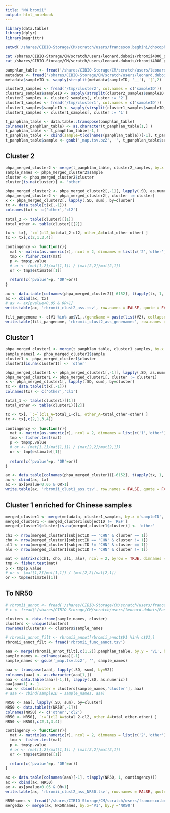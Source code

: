 ```yaml
---
title: "NW bromii"
output: html_notebook
---
```


```r
library(data.table)
library(dplyr)
library(magrittr)
```
```r
setwd('/shares/CIBIO-Storage/CM/scratch/users/francesco.beghini/chocophlan_paper/')
```

```bash
cat /shares/CIBIO-Storage/CM/scratch/users/leonard.dubois/rbromii4000_panphlan/cluster1.tree | tr ',' '\n' | tr -d '('| tr -d ')' | tr -d "'" | cut -f1 -d ':' > /tmp/cluster2
cat /shares/CIBIO-Storage/CM/scratch/users/leonard.dubois/rbromii4000_panphlan/cluster2.tree | tr ',' '\n' | tr -d '('| tr -d ')' | tr -d "'" | cut -f1 -d ':' > /tmp/cluster1
```



```r
panphlan_table <- fread('/shares/CIBIO-Storage/CM/scratch/users/leonard.dubois/rbromii4000_panphlan/profile_4000_rbromii.csv')
metadata <- fread('/shares/CIBIO-Storage/CM/scratch/users/leonard.dubois/rbromii4000_panphlan/metadata_eu.csv')
metadata$sampleID <- sapply(strsplit(metadata$sampleID, '__'), `[`,2)

cluster2_samples <- fread('/tmp/cluster2', col.names = c('sampleID'))
cluster2_samples$sampleID <- sapply(strsplit(cluster2_samples$sampleID, '__'), `[`,2)
cluster2_samples <- cluster2_samples[, cluster := '2']
cluster1_samples <- fread('/tmp/cluster1', col.names = c('sampleID'))
cluster1_samples$sampleID <- sapply(strsplit(cluster1_samples$sampleID, '__'), `[`,2)
cluster1_samples <- cluster1_samples[, cluster := '1']

```

```r
t_panphlan_table <- data.table::transpose(panphlan_table)
colnames(t_panphlan_table) <- as.character(t_panphlan_table[1,] )
t_panphlan_table <- t_panphlan_table[-1,]
t_panphlan_table <- cbind(sample=t(colnames(panphlan_table))[-1], t_panphlan_table)
t_panphlan_table$sample <- gsub('_map.tsv.bz2', '', t_panphlan_table$sample)
```


<!-- ## Westernization -->
<!-- ```{r} -->
<!-- phpa_merged <- merge(t_panphlan_table, metadata[,-2], by.x ='sample', by.y = 'sampleID') -->
<!-- sample_names <- phpa_merged$sample -->
<!-- westernised <- phpa_merged$westernised -->
<!-- phpa_merged <- phpa_merged[,-1][, lapply(.SD, as.numeric), .SDcols = !c('westernised')] -->
<!-- phpa_merged <- phpa_merged[, westernised := westernised] -->
<!-- x <- phpa_merged[, lapply(.SD, sum), by=westernised] -->
<!-- tx <- data.table(t(x[,-1])) -->
<!-- colnames(tx) <- x$westernised -->
<!-- ``` -->

<!-- ```{r} -->
<!-- total_w <- table(westernised)[['W']] -->
<!-- total_nw <- table(westernised)[['NW']] -->
<!-- ``` -->

<!-- ```{r} -->
<!-- tx <- tx[, `:=`(W_A=total_w-W, NW_A=total_nw-NW) ] -->

<!-- contingency <- function(r){ -->
<!--   mat <- matrix(rev(as.numeric(r)), ncol = 2, dimnames = list(c('NW','W'),c('N','Y'))) -->
<!--   tmp <- fisher.test(mat) -->
<!--   p <- tmp$p.value -->
<!--   or <- (mat[1,2]/mat[1,1]) / (mat[2,2]/mat[2,1]) -->

<!--   return(c('pvalue'=p, 'OR'=or)) -->
<!-- } -->

<!-- ax <- data.table(colnames(phpa_merged)[-6152], t(apply(tx, 1, contingency))) -->
<!-- ax <- cbind(ax, tx) -->
<!-- ax <- ax[pvalue<0.05 & OR>1] -->
<!-- ``` -->



## Cluster 2

```r
phpa_merged_cluster2 <- merge(t_panphlan_table, cluster2_samples, by.x ='sample', by.y = 'sampleID', all.x = TRUE)
sample_names <- phpa_merged_cluster2$sample
cluster <- phpa_merged_cluster2$cluster
cluster[is.na(cluster)] <- 'other'

phpa_merged_cluster2 <- phpa_merged_cluster2[,-1][, lapply(.SD, as.numeric), .SDcols = !c('cluster')]
phpa_merged_cluster2 <- phpa_merged_cluster2[, cluster := cluster]
x <- phpa_merged_cluster2[, lapply(.SD, sum), by=cluster]
tx <- data.table(t(x[,-1]))
colnames(tx) <- c('other','cl2')
```

```r
total_2 <- table(cluster)[[1]]
total_other <- table(cluster)[[2]]
```

```r
tx <- tx[, `:=`(cl2_A=total_2-cl2, other_A=total_other-other) ]
tx <- tx[,c(2,1,3,4)]

contingency <- function(r){
  mat <- matrix(as.numeric(r), ncol = 2, dimnames = list(c('2','other'),c('Y','N')))
  tmp <- fisher.test(mat)
  p <- tmp$p.value
  # or <- (mat[1,2]/mat[1,1]) / (mat[2,2]/mat[2,1])
  or <- tmp$estimate[[1]]
  
  return(c('pvalue'=p, 'OR'=or))
}

ax <- data.table(colnames(phpa_merged_cluster2)[-6152], t(apply(tx, 1, contingency)))
ax <- cbind(ax, tx)
# ax <- ax[pvalue<0.05 & OR>1]
write.table(ax, 'rbromii_clust2_ass.tsv', row.names = FALSE, quote = FALSE, sep = '\t')
```

```r
filt_pangenome <- c[V1 %in% ax$V1,.(geneName = paste(list(V2), collapse = ',')), by= V1]
write.table(filt_pangenome, 'rbromii_clust2_ass_genenames', row.names = FALSE, quote = FALSE, sep = '\t')
```

## Cluster 1

```r
phpa_merged_cluster1 <- merge(t_panphlan_table, cluster1_samples, by.x ='sample', by.y = 'sampleID', all.x = TRUE)
sample_names1 <- phpa_merged_cluster1$sample
cluster1 <- phpa_merged_cluster1$cluster
cluster1[is.na(cluster1)] <- 'other'

phpa_merged_cluster1 <- phpa_merged_cluster1[,-1][, lapply(.SD, as.numeric), .SDcols = !c('cluster')]
phpa_merged_cluster1 <- phpa_merged_cluster1[, cluster := cluster1]
x <- phpa_merged_cluster1[, lapply(.SD, sum), by=cluster]
tx <- data.table(t(x[,-1]))
colnames(tx) <- c('other','cl1')
```

```r
total_1 <- table(cluster1)[[1]]
total_other <- table(cluster1)[[2]]
```

```r
tx <- tx[, `:=`(cl1_A=total_1-cl1, other_A=total_other-other) ]
tx <- tx[,c(2,1,3,4)]

contingency <- function(r){
  mat <- matrix(as.numeric(r), ncol = 2, dimnames = list(c('1','other'),c('Y','N')))
  tmp <- fisher.test(mat)
  p <- tmp$p.value
  # or <- (mat[1,2]/mat[1,1]) / (mat[2,2]/mat[2,1])
  or <- tmp$estimate[[1]]
  
  return(c('pvalue'=p, 'OR'=or))
}

ax <- data.table(colnames(phpa_merged_cluster1)[-6152], t(apply(tx, 1, contingency)))
ax <- cbind(ax, tx)
ax <- ax[pvalue<0.05 & OR>1]
write.table(ax, 'rbromii_clust1_ass.tsv', row.names = FALSE, quote = FALSE, sep = '\t')
```

## Cluster 1 enriched for Chinese samples
```r
merged_cluster1 <- merge(metadata, cluster1_samples, by.x ='sampleID', by.y = 'sampleID', all.x = TRUE)
merged_cluster1 <- merged_cluster1[subjectID != 'REF']
merged_cluster1$cluster[is.na(merged_cluster1$cluster)] <- 'other'

ch1 <- nrow(merged_cluster1[subjectID == 'CHN' & cluster == 1])
cho <- nrow(merged_cluster1[subjectID == 'CHN' & cluster != 1])
al1 <- nrow(merged_cluster1[subjectID != 'CHN' & cluster == 1])
alo <- nrow(merged_cluster1[subjectID != 'CHN' & cluster != 1])

mat <- matrix(c(ch1, cho, al1, alo), ncol = 2, byrow = TRUE, dimnames = list(c('1','other'),c('CHN','OTH')))
tmp <- fisher.test(mat)
p <- tmp$p.value
# or <- (mat[1,2]/mat[1,1]) / (mat[2,2]/mat[2,1])
or <- tmp$estimate[[1]]
```




## To NR50
```r
# rbromii_annot <- fread('/shares/CIBIO-Storage/CM/scratch/users/francesco.beghini/hg/chocophlan/export_201901/humann2/HUMAnN_3.0_CHOCOPhlAn_201901_functional_annotation_mapping.tsv', sep = '\t', nThread = 12)
# c <- fread('/shares/CIBIO-Storage/CM/scratch/users/leonard.dubois/PanPhlAn_work/old_pangenomes/panphlan_rbromii_pangenome.csv', nThread = 12)

clusters <- data.frame(sample_names, cluster)
clusters <- unique(clusters)
rownames(clusters) <- clusters$sample_names

# rbromii_annot_filt <- rbromii_annot[rbromii_annot$V1 %in% c$V1,]
rbromii_annot_filt <- fread('rbromii_func_annot.tsv')

aaa <- merge(rbromii_annot_filt[,c(1,2)],panphlan_table, by.y = 'V1', by.x = 'V1', all.y = TRUE)[,-1]
sample_names <- colnames(aaa)[-1]
sample_names <- gsub('_map.tsv.bz2', '', sample_names)

aaa <- transpose(aaa[, lapply(.SD, sum), by=V2])
colnames(aaa) <- as.character(aaa[1,])
aaa <- data.table(aaa)[-1,][, lapply(.SD, as.numeric)]
aaa[aaa>1] <- 1
aaa <- cbind(cluster = clusters[sample_names,'cluster'], aaa)
# aaa <- cbind(sampleID = sample_names, aaa)

NR50 <- aaa[, lapply(.SD, sum), by=cluster]
NR50 <- data.table(t(NR50[,-1]))
colnames(NR50) <- c('other','cl2')
NR50 <- NR50[, `:=`(cl2_A=total_2-cl2, other_A=total_other-other) ]
NR50 <- NR50[,c(2,1,3,4)]

contingency <- function(r){
  mat <- matrix(as.numeric(r), ncol = 2, dimnames = list(c('2','other'),c('Y','N')))
  tmp <- fisher.test(mat)
  p <- tmp$p.value
  # or <- (mat[1,2]/mat[1,1]) / (mat[2,2]/mat[2,1])
  or <- tmp$estimate[[1]]
  
  return(c('pvalue'=p, 'OR'=or))
}

ax <- data.table(colnames(aaa)[-1], t(apply(NR50, 1, contingency)))
ax <- cbind(ax, NR50)
ax <- ax[pvalue<0.05 & OR>1]
write.table(ax, 'rbromii_clust2_ass_NR50.tsv', row.names = FALSE, quote = FALSE, sep = '\t')
```

```r
NR50names <- fread('/shares/CIBIO-Storage/CM/scratch/users/francesco.beghini/chocophlan_paper/cluster2_enrich_names', col.names = c('NR50','descr'))
mergedax <- merge(ax, NR50names, by.x='V1', by.y ='NR50')
```
